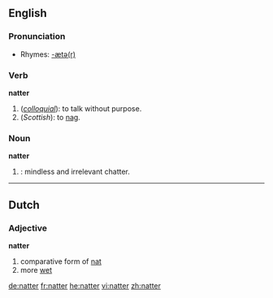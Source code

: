 ==English==

===Pronunciation===
*Rhymes: [[Rhymes:English:-ætə(r)|-ætə(r)]]

===Verb===
'''natter'''

# (''[[colloquial]]''): to talk without purpose.
# (''Scottish''): to [[nag]].

===Noun===
'''natter'''

# {{colloquial}}: mindless and irrelevant chatter.

----

==Dutch==
===Adjective===
'''natter'''
# comparative form of [[nat]]
# more [[wet]]

[[de:natter]]
[[fr:natter]]
[[he:natter]]
[[vi:natter]]
[[zh:natter]]
